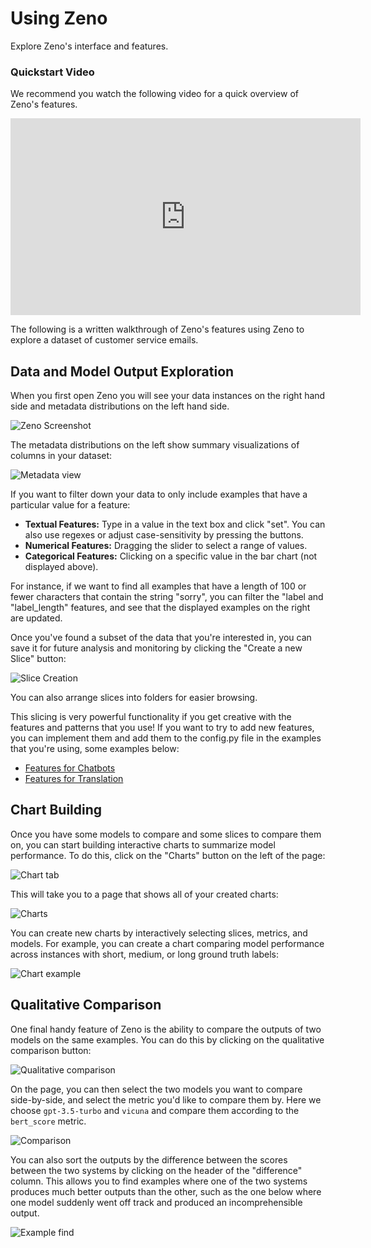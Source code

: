 # Using Zeno

Explore Zeno's interface and features.

### Quickstart Video

We recommend you watch the following video for a quick overview of Zeno's features.

<iframe
  width="560"
  height="315"
  src="https://www.youtube.com/embed/28eLbSSUZOA?si=8VVSzaV-LIv6CJ4H"
  title="YouTube video player"
  frameborder="0"
  allow="accelerometer; autoplay; clipboard-write; encrypted-media; gyroscope; picture-in-picture; web-share"
  allowfullscreen
></iframe>

The following is a written walkthrough of Zeno's features using Zeno to explore a dataset of customer service emails.

## Data and Model Output Exploration

When you first open Zeno you will see your data instances on the right hand side and metadata distributions on the left hand side.

![Zeno Screenshot](https://github.com/zeno-ml/zeno-build/blob/main/docs/images/zeno-walkthrough-initial-page.png?raw=true)

The metadata distributions on the left show summary visualizations of columns in your dataset:

![Metadata view](https://github.com/zeno-ml/zeno-build/raw/main/docs/images/zeno-walkthrough-feature-display.png)

If you want to filter down your data to only include examples that have a particular value for a feature:

- **Textual Features:** Type in a value in the text box and click "set". You can also use regexes or adjust case-sensitivity by pressing the buttons.
- **Numerical Features:** Dragging the slider to select a range of values.
- **Categorical Features:** Clicking on a specific value in the bar chart (not displayed above).

For instance, if we want to find all examples that have a length of 100 or fewer characters that contain the string "sorry", you can filter the "label and "label_length" features, and see that the displayed examples on the right are updated.

Once you've found a subset of the data that you're interested in, you can save it for future analysis and monitoring by clicking the "Create a new Slice" button:

![Slice Creation](https://github.com/zeno-ml/zeno-build/raw/main/docs/images/zeno-walkthrough-create-slice.png)

You can also arrange slices into folders for easier browsing.

This slicing is very powerful functionality if you get creative with the features and patterns that you use! If you want to try to add new features, you can implement them and add them to the config.py file in the examples that you're using, some examples below:

- [Features for Chatbots](https://github.com/zeno-ml/zeno-build/blob/6ab05c7083ef556aa12a626c0771814c74f030aa/examples/chatbot/config.py#L187-L201)
- [Features for Translation](https://github.com/zeno-ml/zeno-build/blob/6ab05c7083ef556aa12a626c0771814c74f030aa/examples/analysis_gpt_mt/config.py#L117-L134)

## Chart Building

Once you have some models to compare and some slices to compare them on, you can start building interactive charts to summarize model performance. To do this, click on the "Charts" button on the left of the page:

![Chart tab](https://github.com/zeno-ml/zeno-build/raw/main/docs/images/zeno-walkthrough-reports-button.png)

This will take you to a page that shows all of your created charts:

![Charts](https://github.com/zeno-ml/zeno-build/raw/main/docs/images/zeno-walkthrough-reports-page.png)

You can create new charts by interactively selecting slices, metrics, and models. For example, you can create a chart comparing model performance across instances with short, medium, or long ground truth labels:

![Chart example](https://github.com/zeno-ml/zeno-build/raw/main/docs/images/zeno-walkthrough-report-slices.png)

## Qualitative Comparison

One final handy feature of Zeno is the ability to compare the outputs of two models on the same examples. You can do this by clicking on the qualitative comparison button:

![Qualitative comparison](https://github.com/zeno-ml/zeno-build/raw/main/docs/images/zeno-walkthrough-qualitative-button.png)

On the page, you can then select the two models you want to compare side-by-side, and select the metric you'd like to compare them by. Here we choose `gpt-3.5-turbo` and `vicuna` and compare them according to the `bert_score` metric.

![Comparison](https://github.com/zeno-ml/zeno-build/raw/main/docs/images/zeno-walkthrough-qualitative-standard.png)

You can also sort the outputs by the difference between the scores between the two systems by clicking on the header of the "difference" column. This allows you to find examples where one of the two systems produces much better outputs than the other, such as the one below where one model suddenly went off track and produced an incomprehensible output.

![Example find](https://github.com/zeno-ml/zeno-build/raw/main/docs/images/zeno-walkthrough-qualitative-sorted.png)
